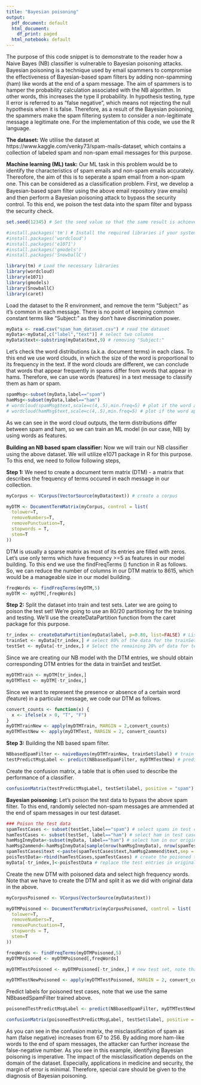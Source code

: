 ```yaml
---
title: "Bayesian poisoning"
output:
  pdf_document: default
  html_document:
    df_print: paged
  html_notebook: default
---
```

The purpose of this code snippet is to demonstrate to the reader how a Naive Bayes (NB) classiﬁer is vulnerable to Bayesian poisoning attacks.
Bayesian poisoning is a technique used by email spammers to compromise the eﬀectiveness of Bayesian-based spam ﬁlters by adding non-spamming (ham) like words at the end of a spam message. The aim of spammers is to hamper the probability calculation associated with the NB algorithm. In other words, this increases the type II probability. In hypothesis testing, type II error is referred to as “false negative”, which means not rejecting the null hypothesis when it is false. Therefore, as a result of the Bayesian poisoning, the spammers make the spam filtering system to consider a non-legitimate message a legitimate one. For the implementation of this code,  we use the R language.



**The dataset:** We utilise the dataset at https://www.kaggle.com/venky73/spam-mails-dataset, which contains a collection of labeled spam and non-spam email messages for this purpose. 

**Machine learning (ML) task:** Our ML task in this problem would be to identify the characteristics of spam emails and non-spam emails accurately. Thereofore, the aim of this is to seperate a spam email from a non-spam one. This can be considered as a classiﬁcation problem. First, we develop a Bayesian-based spam ﬁlter using the above email repository (raw emails) and then perform a Bayesian poisoning attack to bypass the security control. To this end, we poison the test data into the spam ﬁlter and bypass the security check.

```r
set.seed(12345) # Set the seed value so that the same result is achieved in each replication

#install.packages('tm') # Install the required libraries if your system does not have them
#install.packages('wordcloud')
#install.packages('e1071')
#install.packages('gmodels')
#install.packages('SnowballC')

library(tm) # Load the necessary libraries
library(wordcloud)
library(e1071)
library(gmodels)
library(SnowballC)
library(caret)

```

Load the dataset to the R environment, and remove the term "Subject:" as it's common in each message. There is no point of keeping common constant terms like "Subject:" as they don't have discrimination power.

```r
myData <- read.csv("spam_ham_dataset.csv") # read the dataset
myData<-myData[,c("label","text")] # select two columns
myData$text<-substring(myData$text,9) # removing "Subject:"
```

Let's check the word distributions (a.k.a. document terms) in each class. To this end we use word clouds, in which the size of the word is proportional to its frequency in the text. If the word clouds are different, we can conclude that words that appear frequently in spams differ from words that appear in hams. Therefore, we can use words (features) in a text message to classify them as ham or spam.

```r
spamMsg<-subset(myData,label=="spam")
hamMsg<-subset(myData,label=="ham")
# wordcloud(spamMsg$text,scale=c(4,.5),min.freq=5) # plot if the word apperas more than 5 times in the spam messages, makesure to uncomment this line to produce word cloud
# wordcloud(hamMsg$text,scale=c(4,.5),min.freq=5) # plot if the word apperas more than 5 times in the ham messages,  makesure to uncomment this line to produce word cloud
```

As we can see in the word cloud outputs, the term distributions differ between spam and ham, so we can train an ML model (in our case, NB) by using words as features. 

**Building an NB based spam classifier:** Now we will train our NB classiﬁer using the above dataset. We will utilize e1071 package in R for this purpose. To this end, we need to follow following steps,

**Step 1:** We need to create a document term matrix (DTM) - a matrix that describes the frequency of terms occured in each message in our collection. 

```r
myCorpus <- VCorpus(VectorSource(myData$text)) # create a corpus

myDTM <- DocumentTermMatrix(myCorpus, control = list(
  tolower=T,
  removeNumbers=T,
  removePunctuation=T,
  stopwords = T,
  stem=T
))

```

DTM is usually a sparse matrix as most of its entries are filled with zeros. Let’s use only terms which have frequency >=5 as features in our model building. To this end we use the findFreqTerms () function in R as follows. So, we can reduce the number of columns in our DTM matrix to 8615, which would be a manageable size in our model building.

```r
freqWords <- findFreqTerms(myDTM,5)
myDTM <- myDTM[,freqWords]
```

**Step 2:** Split the dataset into train and test sets. Later we are going to poison the test set! We’re going to use an 80/20 partitioning for the training and testing. We’ll use the createDataPartition function from the caret package for this purpose.

```r
tr_index <- createDataPartition(myData$label, p=0.80, list=FALSE) # List of 80% of the rows
trainSet <- myData[tr_index,] # select 80% of the data for the trainSet
testSet <- myData[-tr_index,] # Select the remaining 20% of data for testSet
```

Since we are creating our NB model with the DTM entries, we should obtain corresponding DTM entries for the data in trainSet and testSet.

```r
myDTMTrain <- myDTM[tr_index,]
myDTMTest <- myDTM[-tr_index,]
```

Since we want to represent the presence or absence of a certain word (feature) in a particular message, we code our DTM as follows.

```r
convert_counts <- function(x) {
  x <- ifelse(x > 0, "T", "F")
}
myDTMTrainNew <- apply(myDTMTrain, MARGIN = 2,convert_counts)
myDTMTestNew <- apply(myDTMTest, MARGIN = 2, convert_counts)
```

**Step 3:** Building the NB based spam filter. 

```r
NBbasedSpamFilter <- naiveBayes(myDTMTrainNew, trainSet$label) # train the model
testPredictMsgLabel <- predict(NBbasedSpamFilter, myDTMTestNew) # predict labels for test cases
```

Create the confusion matrix, a table that is often used to describe the performance of a classifier.

```r
confusionMatrix(testPredictMsgLabel, testSet$label, positive = "spam") # Print confusion matrix

```

**Bayesian poisoning:** Let's poison the test data to bypass the above spam filter. To this end, randomly selected non-spam messages are ammended at the end of spam messages in our test dataset.
```r
### Poison the test data
spamTestCases <- subset(testSet,label=="spam") # select spams in test cases
hamTestCases <- subset(testSet, label=="ham") # select ham in test cases
hamMsgInmyData<-subset(myData, label=="ham") # select ham in our original dataset
hamMsg2ammend<-hamMsgInmyData[sample(nrow(hamMsgInmyData), nrow(spamTestCases)), ] # select number of ham messages equal to the spam messages in test cases
spamTestCases$text <-paste(spamTestCases$text,hamMsg2ammend$text,sep = " ") # ammend selected ham at the end of spams in test cases
poisTestData<-rbind(hamTestCases,spamTestCases) # create the poisoned test set
myData[-tr_index,]<-poisTestData # replace the test entries in original dataset with poisoned test cases
```

Create the new DTM with poisoned data and select high frequency words. Note that we have to create the DTM and split it as we did with original data in the above.

```r
myCorpusPoisoned <- VCorpus(VectorSource(myData$text))

myDTMPoisoned <- DocumentTermMatrix(myCorpusPoisoned, control = list(
  tolower=T,
  removeNumbers=T,
  removePunctuation=T,
  stopwords = T,
  stem=T
))

freqWords <- findFreqTerms(myDTMPoisoned,5)
myDTMPoisoned <- myDTMPoisoned[,freqWords]

myDTMTestPoisoned <- myDTMPoisoned[-tr_index,] # new test set, note that we don't need  a training set as we use the same model created above

myDTMTestNewPoisoned <- apply(myDTMTestPoisoned, MARGIN = 2, convert_counts) # Using the same convert_counts function, we code our poisoned test DTM as did in Step 2 above.

```

Predict labels for poisoned test cases, note that we use the same NBbasedSpamFilter trained above.

```r
poisonedTestPredictMsgLabel <- predict(NBbasedSpamFilter, myDTMTestNewPoisoned)
```

```r
confusionMatrix(poisonedTestPredictMsgLabel, testSet$label, positive = "spam") # Print confusion matrix for poisoned data

```

As you can see in the confusion matrix, the misclassification of spam as ham (false negative) increases from 67 to 256. By adding more ham-like words to the end of spam messages, the attacker can further increase the false-negative number. As you see in this example, identifying Bayesian poisoning is imperative.  The impact of the misclassification depends on the domain of the dataset. Especially, applications in medicine and security, the margin of error is minimal. Therefore, special care should be given to the diagnosis of Bayesian poisoning.

